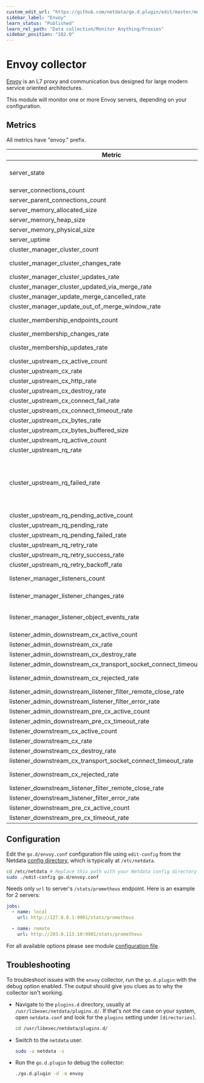 ```yaml
---
custom_edit_url: "https://github.com/netdata/go.d.plugin/edit/master/modules/envoy/README.md"
sidebar_label: "Envoy"
learn_status: "Published"
learn_rel_path: "Data collection/Monitor Anything/Proxies"
sidebar_position: "182.0"
---
```



# Envoy collector

[Envoy](https://www.envoyproxy.io/docs/envoy/latest/intro/what_is_envoy) is an L7 proxy and communication bus designed
for large modern service oriented architectures.

This module will monitor one or more Envoy servers, depending on your configuration.

## Metrics

All metrics have "envoy." prefix.

| Metric                                                             | Scope  |                                               Dimensions                                               |     Units     |
|--------------------------------------------------------------------|:------:|:------------------------------------------------------------------------------------------------------:|:-------------:|
| server_state                                                       | global |                             live, draining, pre_initializing, initializing                             |     state     |
| server_connections_count                                           | global |                                              connections                                               |  connections  |
| server_parent_connections_count                                    | global |                                              connections                                               |  connections  |
| server_memory_allocated_size                                       | global |                                               allocated                                                |     bytes     |
| server_memory_heap_size                                            | global |                                                  heap                                                  |     bytes     |
| server_memory_physical_size                                        | global |                                                physical                                                |     bytes     |
| server_uptime                                                      | global |                                                 uptime                                                 |    seconds    |
| cluster_manager_cluster_count                                      | global |                                           active, not_active                                           |   clusters    |
| cluster_manager_cluster_changes_rate                               | global |                                        added, modified, removed                                        |  clusters/s   |
| cluster_manager_cluster_updates_rate                               | global |                                                cluster                                                 |   updates/s   |
| cluster_manager_cluster_updated_via_merge_rate                     | global |                                               via_merge                                                |   updates/s   |
| cluster_manager_update_merge_cancelled_rate                        | global |                                            merge_cancelled                                             |   updates/s   |
| cluster_manager_update_out_of_merge_window_rate                    | global |                                          out_of_merge_window                                           |   updates/s   |
| cluster_membership_endpoints_count                                 | global |                                      healthy, degraded, excluded                                       |   endpoints   |
| cluster_membership_changes_rate                                    | global |                                               membership                                               |   changes/s   |
| cluster_membership_updates_rate                                    | global |                                  success, failure, empty, no_rebuild                                   |   updates/s   |
| cluster_upstream_cx_active_count                                   | global |                                                 active                                                 |  connections  |
| cluster_upstream_cx_rate                                           | global |                                                created                                                 | connections/s |
| cluster_upstream_cx_http_rate                                      | global |                                          http1, http2, http3                                           | connections/s |
| cluster_upstream_cx_destroy_rate                                   | global |                                             local, remote                                              | connections/s |
| cluster_upstream_cx_connect_fail_rate                              | global |                                                 failed                                                 | connections/s |
| cluster_upstream_cx_connect_timeout_rate                           | global |                                                timeout                                                 | connections/s |
| cluster_upstream_cx_bytes_rate                                     | global |                                             received, sent                                             |    bytes/s    |
| cluster_upstream_cx_bytes_buffered_size                            | global |                                             received, send                                             |     bytes     |
| cluster_upstream_rq_active_count                                   | global |                                                 active                                                 |   requests    |
| cluster_upstream_rq_rate                                           | global |                                                requests                                                |  requests/s   |
| cluster_upstream_rq_failed_rate                                    | global | cancelled, maintenance_mode, timeout, max_duration_reached, per_try_timeout, reset_local, reset_remote |  requests/s   |
| cluster_upstream_rq_pending_active_count                           | global |                                             active_pending                                             |   requests    |
| cluster_upstream_rq_pending_rate                                   | global |                                                pending                                                 |  requests/s   |
| cluster_upstream_rq_pending_failed_rate                            | global |                                        overflow, failure_eject                                         |  requests/s   |
| cluster_upstream_rq_retry_rate                                     | global |                                                request                                                 |   retries/s   |
| cluster_upstream_rq_retry_success_rate                             | global |                                                success                                                 |   retries/s   |
| cluster_upstream_rq_retry_backoff_rate                             | global |                                        exponential, ratelimited                                        |   retries/s   |
| listener_manager_listeners_count                                   | global |                                       active, warming, draining                                        |   listeners   |
| listener_manager_listener_changes_rate                             | global |                                   added, modified, removed, stopped                                    |  listeners/s  |
| listener_manager_listener_object_events_rate                       | global |                            create_success, create_failure, in_place_updated                            |   objects/s   |
| listener_admin_downstream_cx_active_count                          | global |                                                 active                                                 |  connections  |
| listener_admin_downstream_cx_rate                                  | global |                                                created                                                 | connections/s |
| listener_admin_downstream_cx_destroy_rate                          | global |                                               destroyed                                                | connections/s |
| listener_admin_downstream_cx_transport_socket_connect_timeout_rate | global |                                                timeout                                                 | connections/s |
| listener_admin_downstream_cx_rejected_rate                         | global |                                  overflow, overload, global_overflow                                   | connections/s |
| listener_admin_downstream_listener_filter_remote_close_rate        | global |                                                 closed                                                 | connections/s |
| listener_admin_downstream_listener_filter_error_rate               | global |                                                  read                                                  |   errors/s    |
| listener_admin_downstream_pre_cx_active_count                      | global |                                                 active                                                 |    sockets    |
| listener_admin_downstream_pre_cx_timeout_rate                      | global |                                                timeout                                                 |   sockets/s   |
| listener_downstream_cx_active_count                                | global |                                                 active                                                 |  connections  |
| listener_downstream_cx_rate                                        | global |                                                created                                                 | connections/s |
| listener_downstream_cx_destroy_rate                                | global |                                               destroyed                                                | connections/s |
| listener_downstream_cx_transport_socket_connect_timeout_rate       | global |                                                timeout                                                 | connections/s |
| listener_downstream_cx_rejected_rate                               | global |                                  overflow, overload, global_overflow                                   | connections/s |
| listener_downstream_listener_filter_remote_close_rate              | global |                                                 closed                                                 | connections/s |
| listener_downstream_listener_filter_error_rate                     | global |                                                  read                                                  |   errors/s    |
| listener_downstream_pre_cx_active_count                            | global |                                                 active                                                 |    sockets    |
| listener_downstream_pre_cx_timeout_rate                            | global |                                                timeout                                                 |   sockets/s   |

## Configuration

Edit the `go.d/envoy.conf` configuration file using `edit-config` from the
Netdata [config directory](/docs/getting-started/manage-and-configure/configuration), which is typically
at `/etc/netdata`.

```bash
cd /etc/netdata # Replace this path with your Netdata config directory
sudo ./edit-config go.d/envoy.conf

```

Needs only `url` to server's `/stats/prometheus` endpoint. Here is an example for 2 servers:

```yaml
jobs:
  - name: local
    url: http://127.0.0.1:9901/stats/prometheus

  - name: remote
    url: http://203.0.113.10:9901/stats/prometheus
```

For all available options please see
module [configuration file](https://github.com/netdata/go.d.plugin/blob/master/config/go.d/envoy.conf).

## Troubleshooting

To troubleshoot issues with the `envoy` collector, run the `go.d.plugin` with the debug option enabled. The output
should give you clues as to why the collector isn't working.

- Navigate to the `plugins.d` directory, usually at `/usr/libexec/netdata/plugins.d/`. If that's not the case on
  your system, open `netdata.conf` and look for the `plugins` setting under `[directories]`.

  ```bash
  cd /usr/libexec/netdata/plugins.d/
  ```

- Switch to the `netdata` user.

  ```bash
  sudo -u netdata -s
  ```

- Run the `go.d.plugin` to debug the collector:

  ```bash
  ./go.d.plugin -d -m envoy
  ```
